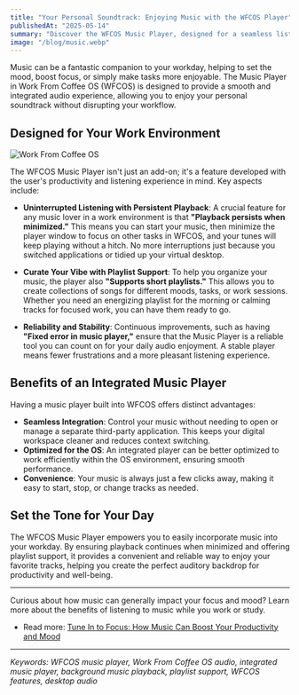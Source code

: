 ```yaml
---
title: "Your Personal Soundtrack: Enjoying Music with the WFCOS Player"
publishedAt: "2025-05-14"
summary: "Discover the WFCOS Music Player, designed for a seamless listening experience with features like persistent playback when minimized and playlist support."
image: "/blog/music.webp"
---
```


Music can be a fantastic companion to your workday, helping to set the mood, boost focus, or simply make tasks more enjoyable. The Music Player in Work From Coffee OS (WFCOS) is designed to provide a smooth and integrated audio experience, allowing you to enjoy your personal soundtrack without disrupting your workflow.

## Designed for Your Work Environment

<Image
  src="/blog/music.webp"
  alt="Work From Coffee OS"
  width={1000}
  height={1000}
/>

The WFCOS Music Player isn't just an add-on; it's a feature developed with the user's productivity and listening experience in mind. Key aspects include:

- **Uninterrupted Listening with Persistent Playback**: A crucial feature for any music lover in a work environment is that **"Playback persists when minimized."** This means you can start your music, then minimize the player window to focus on other tasks in WFCOS, and your tunes will keep playing without a hitch. No more interruptions just because you switched applications or tidied up your virtual desktop.

- **Curate Your Vibe with Playlist Support**: To help you organize your music, the player also **"Supports short playlists."** This allows you to create collections of songs for different moods, tasks, or work sessions. Whether you need an energizing playlist for the morning or calming tracks for focused work, you can have them ready to go.

- **Reliability and Stability**: Continuous improvements, such as having **"Fixed error in music player,"** ensure that the Music Player is a reliable tool you can count on for your daily audio enjoyment. A stable player means fewer frustrations and a more pleasant listening experience.

## Benefits of an Integrated Music Player

Having a music player built into WFCOS offers distinct advantages:

- **Seamless Integration**: Control your music without needing to open or manage a separate third-party application. This keeps your digital workspace cleaner and reduces context switching.
- **Optimized for the OS**: An integrated player can be better optimized to work efficiently within the OS environment, ensuring smooth performance.
- **Convenience**: Your music is always just a few clicks away, making it easy to start, stop, or change tracks as needed.

## Set the Tone for Your Day

The WFCOS Music Player empowers you to easily incorporate music into your workday. By ensuring playback continues when minimized and offering playlist support, it provides a convenient and reliable way to enjoy your favorite tracks, helping you create the perfect auditory backdrop for productivity and well-being.

---

Curious about how music can generally impact your focus and mood? Learn more about the benefits of listening to music while you work or study.

- Read more: [Tune In to Focus: How Music Can Boost Your Productivity and Mood](/blog/tune-in-to-focus-music-productivity-mood)

---

_Keywords: WFCOS music player, Work From Coffee OS audio, integrated music player, background music playback, playlist support, WFCOS features, desktop audio_
